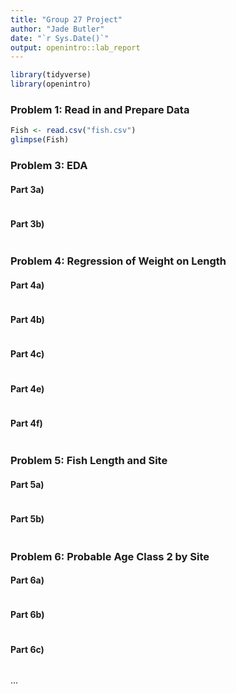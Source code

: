 ```yaml
---
title: "Group 27 Project"
author: "Jade Butler"
date: "`r Sys.Date()`"
output: openintro::lab_report
---
```


```r
library(tidyverse)
library(openintro)
```

### Problem 1: Read in and Prepare Data
```r
Fish <- read.csv("fish.csv")
glimpse(Fish)

```


### Problem 3:  EDA
#### Part 3a)
```r

```

#### Part 3b)
```r

```

### Problem 4:  Regression of Weight on Length
#### Part 4a)
```r

```

#### Part 4b)
```r

```


#### Part 4c)
```r

```


#### Part 4e)
```r

```



#### Part 4f)
```r

```


### Problem 5:  Fish Length and Site
#### Part 5a)
```r

```

#### Part 5b)
```r

```


### Problem 6: Probable Age Class 2 by Site
#### Part 6a)
```r

```

#### Part 6b)
```r

```

#### Part 6c)
```r

```

...


